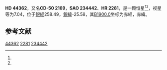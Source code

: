 {{Starbox begin
| name = HD 44362
}}
{{Starbox observe
| epoch = [[J2000.0|J2000.0]]
| constell = {{星座名待查}}<ref name=SIMBAD>{{cite web
 | url=http://simbad.u-strasbg.fr/simbad/sim-id?Ident=HR+2281
 | title =Pulsating variable Star
 | publisher=Centre de Données astronomiques de Strasbourg
 | work=SIMBAD
 | accessdate=2012-07-13}}</ref><ref name=DATA>{{cite web
 | url=http://vizier.u-strasbg.fr/viz-bin/VizieR-5?-out.add=.&-source=5050&-corr=PK=HR&-out.max=9999&HR=2281
 | title=VizieR Detailed Page
 | accessdate=2012-07-13
 | archive-date=2016-03-05
 | archive-url=https://web.archive.org/web/20160305051824/http://vizier.u-strasbg.fr/viz-bin/VizieR-5?-out.add=.&-source=5050&-corr=PK=HR&-out.max=9999&HR=2281
 | dead-url=no
 }}</ref>
| 星官 = 
| ra = {{RA|6|18|46.8}}<ref name=SIMBAD /><ref name=DATA />
| dec = {{DEC|-50|21|33}}<ref name=SIMBAD /><ref name=DATA />
| appmag_v = 7.04<ref name=SIMBAD /><ref name=DATA />
}}
{{Starbox character
| class = G2Ib<ref name=SIMBAD /><ref name=DATA />
| b-v = 0.83<ref name=SIMBAD /><ref name=DATA />
| u-b = <ref name=SIMBAD /><ref name=DATA />
| r-i = <ref name=SIMBAD /><ref name=DATA />
| variable = 
}}
{{Starbox astrometry
| radial_v = 
| prop_mo_ra = 17
| parallax = 
| p_error = 
}}
{{Starbox catalog
| names =CD-50 2169，[[SAO星表|SAO]] 234442，[[HD星表|HD]] 44362，[[HR星表|HR]] 2281}}
{{Starbox reference |Simbad=HR+2281}}
{{Starbox end}}

'''HD 44362'''，又名'''CD-50 2169'''，'''SAO 234442'''、'''HR 2281'''，是一颗恒星<ref name=SIMBAD /><ref name=DATA />，视星等为7.04，位于[[銀道座標系|銀經]]258.49，[[銀道座標系|銀緯]]-25.58，其[[B1900.0|B1900.0]]坐标为赤經{{RA|6|16|20.1}}，赤緯{{DEC|-50|-25.58|0}}。

== 参考文献 ==
{{reflist}}

{{star-stub}}

[[Category:HD和HDE天體|44362]]
[[Category:HR天體|2281]]
[[Category:SAO天體|234442]]